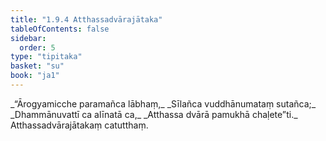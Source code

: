 ```yaml
---
title: "1.9.4 Atthassadvārajātaka"
tableOfContents: false
sidebar:
  order: 5
type: "tipitaka"
basket: "su"
book: "ja1"
---
```



<DynamicBreadcrumb />

<Division number="84" book="ja1" bookNo="22" page="20">

<Paragraph number="186" type="verses" book="ja1">
_“Ārogyamicche paramañca lābhaṃ,_  
_Sīlañca vuddhānumataṃ sutañca;_  
_Dhammānuvattī ca alīnatā ca,_  
_Atthassa dvārā pamukhā chaḷete”ti._  


</Paragraph>
</Division>

<Paragraph number="187" type="center" book="ja1">
Atthassadvārajātakaṃ catutthaṃ.
</Paragraph>